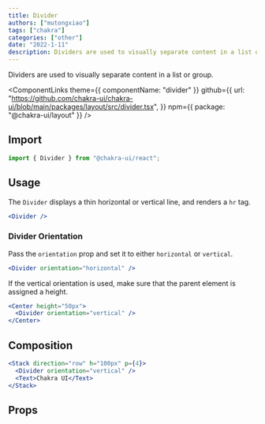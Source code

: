 ```yaml
---
title: Divider
authors: ["mutongxiao"]
tags: ["chakra"]
categories: ["other"]
date: "2022-1-11"
description: Dividers are used to visually separate content in a list or group.
---
```


Dividers are used to visually separate content in a list or group.

<ComponentLinks
  theme={{ componentName: "divider" }}
  github={{
    url: "https://github.com/chakra-ui/chakra-ui/blob/main/packages/layout/src/divider.tsx",
  }}
  npm={{ package: "@chakra-ui/layout" }}
/>

<carbon-ad></carbon-ad>

## Import

```js
import { Divider } from "@chakra-ui/react";
```

## Usage

The `Divider` displays a thin horizontal or vertical line, and renders a `hr`
tag.

```jsx
<Divider />
```

### Divider Orientation

Pass the `orientation` prop and set it to either `horizontal` or `vertical`.

```jsx
<Divider orientation="horizontal" />
```

If the vertical orientation is used, make sure that the parent element is
assigned a height.

```jsx
<Center height="50px">
  <Divider orientation="vertical" />
</Center>
```

## Composition

```jsx
<Stack direction="row" h="100px" p={4}>
  <Divider orientation="vertical" />
  <Text>Chakra UI</Text>
</Stack>
```

## Props

<PropsTable of="Divider" />
